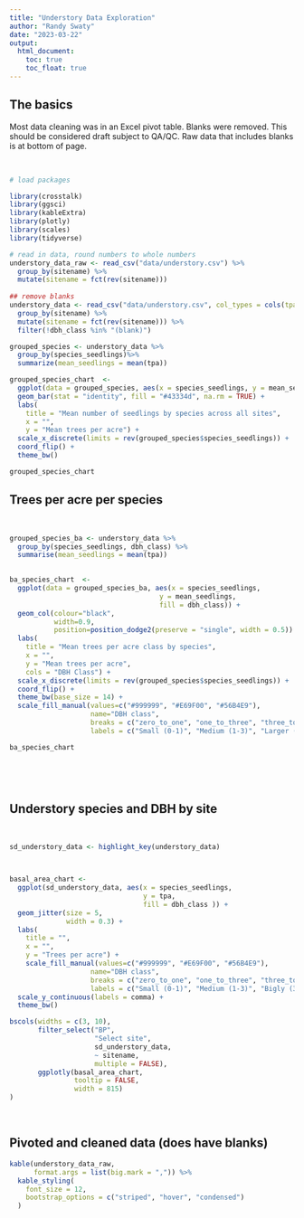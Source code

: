 ```yaml
---
title: "Understory Data Exploration"
author: "Randy Swaty"
date: "2023-03-22"
output:
  html_document:
    toc: true
    toc_float: true
---
```


## The basics

Most data cleaning was in an Excel pivot table.  Blanks were removed.  This should be considered draft subject to QA/QC.  Raw data that includes blanks is at bottom of page. 

<br>

```r

# load packages

library(crosstalk)
library(ggsci)
library(kableExtra)
library(plotly)
library(scales)
library(tidyverse)

# read in data, round numbers to whole numbers
understory_data_raw <- read_csv("data/understory.csv") %>%
  group_by(sitename) %>%
  mutate(sitename = fct(rev(sitename)))
  
## remove blanks
understory_data <- read_csv("data/understory.csv", col_types = cols(tpa = col_number())) %>%
  group_by(sitename) %>%
  mutate(sitename = fct(rev(sitename))) %>%
  filter(!dbh_class %in% "(blank)")

```




```r

grouped_species <- understory_data %>%
  group_by(species_seedlings)%>%
  summarize(mean_seedlings = mean(tpa))

grouped_species_chart  <- 
  ggplot(data = grouped_species, aes(x = species_seedlings, y = mean_seedlings)) +
  geom_bar(stat = "identity", fill = "#43334d", na.rm = TRUE) +
  labs(
    title = "Mean number of seedlings by species across all sites",
    x = "",
    y = "Mean trees per acre") +
  scale_x_discrete(limits = rev(grouped_species$species_seedlings)) +
  coord_flip() +
  theme_bw()

grouped_species_chart
```


## Trees per acre per species

<br>

```r

grouped_species_ba <- understory_data %>%
  group_by(species_seedlings, dbh_class) %>%
  summarise(mean_seedlings = mean(tpa))
  

ba_species_chart  <- 
  ggplot(data = grouped_species_ba, aes(x = species_seedlings, 
                                     y = mean_seedlings,
                                     fill = dbh_class)) + 
  geom_col(colour="black",
           width=0.9, 
           position=position_dodge2(preserve = "single", width = 0.5)) +
  labs(
    title = "Mean trees per acre class by species",
    x = "",
    y = "Mean trees per acre",
    cols = "DBH Class") +
  scale_x_discrete(limits = rev(grouped_species$species_seedlings)) +
  coord_flip() +
  theme_bw(base_size = 14) + 
  scale_fill_manual(values=c("#999999", "#E69F00", "#56B4E9"), 
                    name="DBH class",
                    breaks = c("zero_to_one", "one_to_three", "three_to_five"),
                    labels = c("Small (0-1)", "Medium (1-3)", "Larger (3-5)"))

ba_species_chart




```

<br>

## Understory species and DBH by site

<br>
```r

sd_understory_data <- highlight_key(understory_data)



basal_area_chart <- 
  ggplot(sd_understory_data, aes(x = species_seedlings,
                                 y = tpa,
                                 fill = dbh_class )) +
  geom_jitter(size = 5,
              width = 0.3) +
  labs(
    title = "",
    x = "",
    y = "Trees per acre") +
    scale_fill_manual(values=c("#999999", "#E69F00", "#56B4E9"), 
                    name="DBH class",
                    breaks = c("zero_to_one", "one_to_three", "three_to_five"),
                    labels = c("Small (0-1)", "Medium (1-3)", "Bigly (3-5)")) +
  scale_y_continuous(labels = comma) +
  theme_bw()

bscols(widths = c(3, 10),
       filter_select("BP", 
                     "Select site", 
                     sd_understory_data, 
                     ~ sitename,
                     multiple = FALSE),
       ggplotly(basal_area_chart,
                tooltip = FALSE,
                width = 815)
)
```

<br>

## Pivoted and cleaned data (does have blanks)

```r

kable(understory_data_raw,
      format.args = list(big.mark = ",")) %>%
  kable_styling(
    font_size = 12,
    bootstrap_options = c("striped", "hover", "condensed")
  ) 
```

